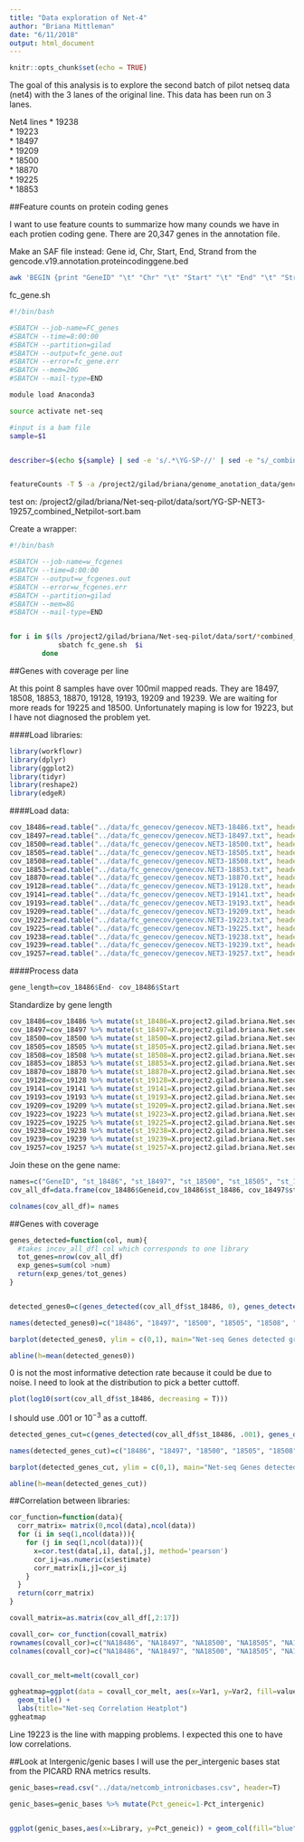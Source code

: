 ```yaml
---
title: "Data exploration of Net-4"
author: "Briana Mittleman"
date: "6/11/2018"
output: html_document
---
```


```r
knitr::opts_chunk$set(echo = TRUE)
```

The goal of this analysis is to explore the second batch of pilot netseq data (net4) with the 3 lanes of the original line. This data has been run on 3 lanes.  

Net4 lines
* 19238  
* 19223  
* 18497  
* 19209  
* 18500  
* 18870  
* 19225  
* 18853  

##Feature counts on protein coding genes 

I want to use feature counts to summarize how many counds we have in each protien coding gene. There are 20,347 genes in the annotation file.    

Make an SAF file instead: Gene id, Chr, Start, End, Strand from the gencode.v19.annotation.proteincodinggene.bed  

```bash

awk 'BEGIN {print "GeneID" "\t" "Chr" "\t" "Start" "\t" "End" "\t" "Strand"} {print $4 "\t" $1 "\t" $2 "\t" $3 "\t" $6}' gencode.v19.annotation.proteincodinggene.bed  >gencode.v19.annotation.proteincodinggene.saf

```


fc_gene.sh
```bash
#!/bin/bash

#SBATCH --job-name=FC_genes
#SBATCH --time=8:00:00
#SBATCH --partition=gilad
#SBATCH --output=fc_gene.out
#SBATCH --error=fc_gene.err
#SBATCH --mem=20G
#SBATCH --mail-type=END

module load Anaconda3  

source activate net-seq 

#input is a bam file 
sample=$1


describer=$(echo ${sample} | sed -e 's/.*\YG-SP-//' | sed -e "s/_combined_Netpilot-sort.bam$//")


featureCounts -T 5 -a /project2/gilad/briana/genome_anotation_data/gencode.v19.annotation.proteincodinggene.saf -F 'SAF' -g 'GeneID' -o /project2/gilad/briana/Net-seq-pilot/data/fc_genecov/genecov.${describer}.txt $1
```
test on: /project2/gilad/briana/Net-seq-pilot/data/sort/YG-SP-NET3-19257_combined_Netpilot-sort.bam 

Create a wrapper: 
```bash
#!/bin/bash

#SBATCH --job-name=w_fcgenes
#SBATCH --time=8:00:00
#SBATCH --output=w_fcgenes.out
#SBATCH --error=w_fcgenes.err
#SBATCH --partition=gilad
#SBATCH --mem=8G
#SBATCH --mail-type=END


for i in $(ls /project2/gilad/briana/Net-seq-pilot/data/sort/*combined_Netpilot-sort.bam); do
            sbatch fc_gene.sh  $i 
        done

```


##Genes with coverage per line   

At this point 8 samples have over 100mil mapped reads. They are 18497, 18508, 18853, 18870, 19128, 19193, 19209 and 19239. We are waiting for more reads for 19225 and 18500. Unfortunately maping is low for 19223, but I have not diagnosed the problem yet.  

####Load libraries:  

```r
library(workflowr)
library(dplyr)
library(ggplot2)
library(tidyr)
library(reshape2)
library(edgeR)
```
####Load data:  

```r

cov_18486=read.table("../data/fc_genecov/genecov.NET3-18486.txt", header=TRUE)
cov_18497=read.table("../data/fc_genecov/genecov.NET3-18497.txt", header=TRUE)
cov_18500=read.table("../data/fc_genecov/genecov.NET3-18500.txt", header=TRUE)
cov_18505=read.table("../data/fc_genecov/genecov.NET3-18505.txt", header=TRUE)
cov_18508=read.table("../data/fc_genecov/genecov.NET3-18508.txt", header=TRUE)
cov_18853=read.table("../data/fc_genecov/genecov.NET3-18853.txt", header=TRUE)
cov_18870=read.table("../data/fc_genecov/genecov.NET3-18870.txt", header=TRUE)
cov_19128=read.table("../data/fc_genecov/genecov.NET3-19128.txt", header=TRUE)
cov_19141=read.table("../data/fc_genecov/genecov.NET3-19141.txt", header=TRUE)
cov_19193=read.table("../data/fc_genecov/genecov.NET3-19193.txt", header=TRUE)
cov_19209=read.table("../data/fc_genecov/genecov.NET3-19209.txt", header=TRUE)
cov_19223=read.table("../data/fc_genecov/genecov.NET3-19223.txt", header=TRUE)
cov_19225=read.table("../data/fc_genecov/genecov.NET3-19225.txt", header=TRUE)
cov_19238=read.table("../data/fc_genecov/genecov.NET3-19238.txt", header=TRUE)
cov_19239=read.table("../data/fc_genecov/genecov.NET3-19239.txt", header=TRUE)
cov_19257=read.table("../data/fc_genecov/genecov.NET3-19257.txt", header=TRUE)
```

####Process data  

```r
gene_length=cov_18486$End- cov_18486$Start
```
Standardize by gene length
```r
cov_18486=cov_18486 %>% mutate(st_18486=X.project2.gilad.briana.Net.seq.pilot.data.sort.YG.SP.NET3.18486_combined_Netpilot.sort.bam/gene_length)
cov_18497=cov_18497 %>% mutate(st_18497=X.project2.gilad.briana.Net.seq.pilot.data.sort.YG.SP.NET3.18497_combined_Netpilot.sort.bam/gene_length)
cov_18500=cov_18500 %>% mutate(st_18500=X.project2.gilad.briana.Net.seq.pilot.data.sort.YG.SP.NET3.18500_combined_Netpilot.sort.bam/gene_length)
cov_18505=cov_18505 %>% mutate(st_18505=X.project2.gilad.briana.Net.seq.pilot.data.sort.YG.SP.NET3.18505_combined_Netpilot.sort.bam/gene_length)
cov_18508=cov_18508 %>% mutate(st_18508=X.project2.gilad.briana.Net.seq.pilot.data.sort.YG.SP.NET3.18508_combined_Netpilot.sort.bam/gene_length)
cov_18853=cov_18853 %>% mutate(st_18853=X.project2.gilad.briana.Net.seq.pilot.data.sort.YG.SP.NET3.18853_combined_Netpilot.sort.bam/gene_length)
cov_18870=cov_18870 %>% mutate(st_18870=X.project2.gilad.briana.Net.seq.pilot.data.sort.YG.SP.NET3.18870_combined_Netpilot.sort.bam/gene_length)
cov_19128=cov_19128 %>% mutate(st_19128=X.project2.gilad.briana.Net.seq.pilot.data.sort.YG.SP.NET3.19128_combined_Netpilot.sort.bam/gene_length)
cov_19141=cov_19141 %>% mutate(st_19141=X.project2.gilad.briana.Net.seq.pilot.data.sort.YG.SP.NET3.19141_combined_Netpilot.sort.bam/gene_length)
cov_19193=cov_19193 %>% mutate(st_19193=X.project2.gilad.briana.Net.seq.pilot.data.sort.YG.SP.NET3.19193_combined_Netpilot.sort.bam/gene_length)
cov_19209=cov_19209 %>% mutate(st_19209=X.project2.gilad.briana.Net.seq.pilot.data.sort.YG.SP.NET3.19209_combined_Netpilot.sort.bam/gene_length)
cov_19223=cov_19223 %>% mutate(st_19223=X.project2.gilad.briana.Net.seq.pilot.data.sort.YG.SP.NET3.19223_combined_Netpilot.sort.bam/gene_length)
cov_19225=cov_19225 %>% mutate(st_19225=X.project2.gilad.briana.Net.seq.pilot.data.sort.YG.SP.NET3.19225_combined_Netpilot.sort.bam/gene_length)
cov_19238=cov_19238 %>% mutate(st_19238=X.project2.gilad.briana.Net.seq.pilot.data.sort.YG.SP.NET3.19238_combined_Netpilot.sort.bam/gene_length)
cov_19239=cov_19239 %>% mutate(st_19239=X.project2.gilad.briana.Net.seq.pilot.data.sort.YG.SP.NET3.19239_combined_Netpilot.sort.bam/gene_length)
cov_19257=cov_19257 %>% mutate(st_19257=X.project2.gilad.briana.Net.seq.pilot.data.sort.YG.SP.NET3.19257_combined_Netpilot.sort.bam/gene_length)
```


Join these on the gene name:  

```r
names=c("GeneID", "st_18486", "st_18497", "st_18500", "st_18505", "st_18508", "st_18853", "st_18870", "st_19128", "st_19141", "st_19193", "st_19209", "st_19223", "st_19225", "st_19238", "st_19239", "st_19257")
cov_all_df=data.frame(cov_18486$Geneid,cov_18486$st_18486, cov_18497$st_18497, cov_18500$st_18500, cov_18505$st_18505, cov_18508$st_18508, cov_18853$st_18853, cov_18870$st_18870, cov_19128$st_19128, cov_19141$st_19141, cov_19193$st_19193, cov_19209$st_19209, cov_19223$st_19223, cov_19225$st_19225, cov_19238$st_19238, cov_19239$st_19239, cov_19257$st_19257)

colnames(cov_all_df)= names
```

##Genes with coverage  


```r

genes_detected=function(col, num){
  #takes incov_all_dfl col which corresponds to one library
  tot_genes=nrow(cov_all_df)
  exp_genes=sum(col >num)
  return(exp_genes/tot_genes)
}


detected_genes0=c(genes_detected(cov_all_df$st_18486, 0), genes_detected(cov_all_df$st_18497,0), genes_detected(cov_all_df$st_18500,0), genes_detected(cov_all_df$st_18505,0), genes_detected(cov_all_df$st_18508,0), genes_detected(cov_all_df$st_18853,0), genes_detected(cov_all_df$st_18870,0), genes_detected(cov_all_df$st_19128,0), genes_detected(cov_all_df$st_19141,0), genes_detected(cov_all_df$st_19193,0), genes_detected(cov_all_df$st_19209,0), genes_detected(cov_all_df$st_19223,0), genes_detected(cov_all_df$st_19225,0), genes_detected(cov_all_df$st_19238,0), genes_detected(cov_all_df$st_19239,0), genes_detected(cov_all_df$st_19257,0))

names(detected_genes0)=c("18486", "18497", "18500", "18505", "18508", "18853", "18870", "19128", "19141", "19193", "19209", "19223", "19225", "19238", "19239", "19257")

barplot(detected_genes0, ylim = c(0,1), main="Net-seq Genes detected greater than 0 standardized reads", ylab="Proportion non zero genes", xlab="Library", col = 'Blue')

abline(h=mean(detected_genes0))
```

0 is not the most informative detection rate because it could be due to noise. I need to look at the distribution to pick a better cuttoff. 

```r
plot(log10(sort(cov_all_df$st_18486, decreasing = T)))

```

I should use .001 or $10^{-3}$ as a cuttoff.  

```r

detected_genes_cut=c(genes_detected(cov_all_df$st_18486, .001), genes_detected(cov_all_df$st_18497,.001), genes_detected(cov_all_df$st_18500,.001), genes_detected(cov_all_df$st_18505,.001), genes_detected(cov_all_df$st_18508,.001), genes_detected(cov_all_df$st_18853,.001), genes_detected(cov_all_df$st_18870,.001), genes_detected(cov_all_df$st_19128,0.001), genes_detected(cov_all_df$st_19141,0.001), genes_detected(cov_all_df$st_19193,0.001), genes_detected(cov_all_df$st_19209,0.001), genes_detected(cov_all_df$st_19223,0.001), genes_detected(cov_all_df$st_19225,0.001), genes_detected(cov_all_df$st_19238,0.001), genes_detected(cov_all_df$st_19239,0.001), genes_detected(cov_all_df$st_19257,0.001))

names(detected_genes_cut)=c("18486", "18497", "18500", "18505", "18508", "18853", "18870", "19128", "19141", "19193", "19209", "19223", "19225", "19238", "19239", "19257")

barplot(detected_genes_cut, ylim = c(0,1), main="Net-seq Genes detected greater than .001 standardized reads", ylab="Proportion genes passing filter", xlab="Library", col = 'Blue')

abline(h=mean(detected_genes_cut))
```




##Correlation between libraries:  

```r
cor_function=function(data){
  corr_matrix= matrix(0,ncol(data),ncol(data))
  for (i in seq(1,ncol(data))){
    for (j in seq(1,ncol(data))){
      x=cor.test(data[,i], data[,j], method='pearson')
      cor_ij=as.numeric(x$estimate)
      corr_matrix[i,j]=cor_ij
    }
  }
  return(corr_matrix)
}

covall_matrix=as.matrix(cov_all_df[,2:17])

covall_cor= cor_function(covall_matrix)
rownames(covall_cor)=c("NA18486", "NA18497", "NA18500", "NA18505", "NA18508", "NA18853", "NA18870", "NA19128", "NA19141", "NA19193", "NA19209", "NA19223", "NA19225", "NA19238", "NA19239", "NA19257")
colnames(covall_cor)=c("NA18486", "NA18497", "NA18500", "NA18505", "NA18508", "NA18853", "NA18870", "NA19128", "NA19141", "NA19193", "NA19209", "NA19223", "NA19225", "NA19238", "NA19239", "NA19257")


covall_cor_melt=melt(covall_cor)

ggheatmap=ggplot(data = covall_cor_melt, aes(x=Var1, y=Var2, fill=value)) +
  geom_tile() +
  labs(title="Net-seq Correlation Heatplot")
ggheatmap
```

Line 19223 is the line with mapping problems. I expected this one to have low correlations. 


##Look at Intergenic/genic bases 
I will use the per_intergenic bases stat from the PICARD RNA metrics results.  

```r
genic_bases=read.csv("../data/netcomb_intronicbases.csv", header=T)

genic_bases=genic_bases %>% mutate(Pct_geneic=1-Pct_intergenic)


ggplot(genic_bases,aes(x=Library, y=Pct_geneic)) + geom_col(fill="blue") + labs(y="Pct mapped reads in genic region", title="Percent of mapped bases in genic region")
```

